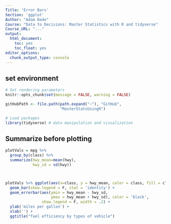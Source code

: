 ```yaml
---
Title: 'Error Bars'
Section: 'ggplot'
Author: "Adam Dede"
Course: "Data to Decisions: Master Statistics with R and tidyverse"
Course_URL: "..." 
output:
  html_document:
    toc: yes
    toc_float: yes
editor_options:
  chunk_output_type: console
---
```


## set environment

```r

# Set rendering parameters
knitr::opts_chunk$set(message = FALSE, warning = FALSE)

gitHubPath <- file.path(path.expand("~"), "GitHub", 
                        "MasterStatsUsingR")

# Load packages
library(tidyverse) # data manipulation and visualization
```

## Summarize before plotting 

```r

plotVals = mpg %>% 
  group_by(class) %>%  
  summarize(hwy_mean=mean(hwy), 
            hwy_sd = sd(hwy)) 



plotVals %>% ggplot(aes(x=class, y = hwy_mean, color = class, fill = class))+
  geom_bar(show.legend = F, stat = 'identity') +
  geom_errorbar(aes(ymin = hwy_mean - hwy_sd, 
                    ymax = hwy_mean + hwy_sd), color = 'black',
                show.legend = F, width = .2) + 
  ylab('miles per gallon') + 
  xlab('') +
  ggtitle("fuel efficiency by types of vehicle")

  

```  
  
